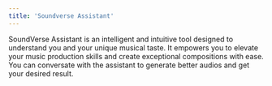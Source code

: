 ```yaml
---
title: 'Soundverse Assistant'
---
```

SoundVerse Assistant is an intelligent and intuitive tool designed to understand you and your unique musical taste. It empowers you to elevate your music production skills and create exceptional compositions with ease. You can conversate with the assistant to generate better audios and get your desired result. 

